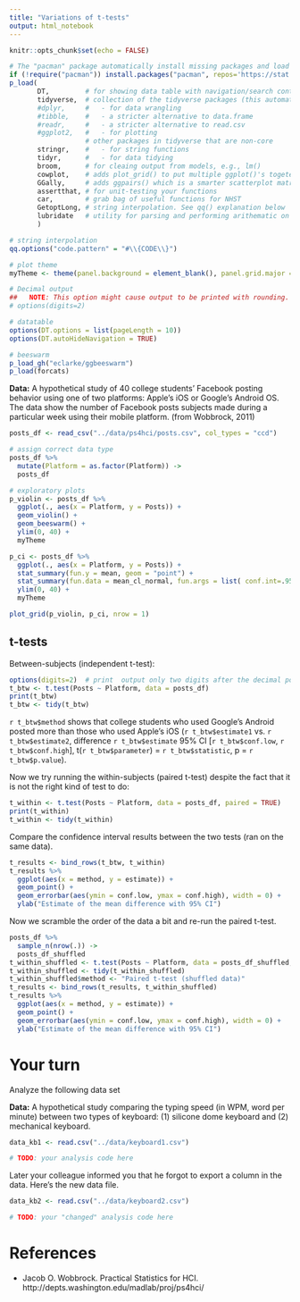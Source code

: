```yaml
---
title: "Variations of t-tests"
output: html_notebook
---
```


```r
knitr::opts_chunk$set(echo = FALSE)

# The "pacman" package automatically install missing packages and load them
if (!require("pacman")) install.packages("pacman", repos='https://stat.ethz.ch/CRAN/'); library(pacman)
p_load(
       DT,         # for showing data table with navigation/search controls
       tidyverse,  # collection of the tidyverse packages (this automatically load the following):
       #dplyr,     #   - for data wrangling
       #tibble,    #   - a stricter alternative to data.frame
       #readr,     #   - a stricter alternative to read.csv
       #ggplot2,   #   - for plotting
                   # other packages in tidyverse that are non-core
       stringr,    #   - for string functions
       tidyr,      #   - for data tidying
       broom,      # for cleaing output from models, e.g., lm()
       cowplot,    # adds plot_grid() to put multiple ggplot()'s togeter
       GGally,     # adds ggpairs() which is a smarter scatterplot matrix
       assertthat, # for unit-testing your functions
       car,        # grab bag of useful functions for NHST
       GetoptLong, # string interpolation. See qq() explanation below
       lubridate   # utility for parsing and performing arithematic on dates 
       )

# string interpolation
qq.options("code.pattern" = "#\\{CODE\\}") 

# plot theme
myTheme <- theme(panel.background = element_blank(), panel.grid.major = element_line(color="lightgrey", size = 0.2))

# Decimal output
##   NOTE: This option might cause output to be printed with rounding. (default value = 7)
# options(digits=2)   

# datatable
options(DT.options = list(pageLength = 10))
options(DT.autoHideNavigation = TRUE)

# beeswarm
p_load_gh("eclarke/ggbeeswarm")
p_load(forcats)
```

__Data:__ A hypothetical study of 40 college students’ Facebook posting behavior using one of two platforms: Apple’s iOS or Google’s Android OS. The data show the number of Facebook posts subjects made during a particular week using their mobile platform. (from Wobbrock, 2011)
```r
posts_df <- read_csv("../data/ps4hci/posts.csv", col_types = "ccd")

# assign correct data type
posts_df %>% 
  mutate(Platform = as.factor(Platform)) ->
  posts_df
```

```r
# exploratory plots
p_violin <- posts_df %>% 
  ggplot(., aes(x = Platform, y = Posts)) +
  geom_violin() +
  geom_beeswarm() +
  ylim(0, 40) +
  myTheme

p_ci <- posts_df %>% 
  ggplot(., aes(x = Platform, y = Posts)) +
  stat_summary(fun.y = mean, geom = "point") + 
  stat_summary(fun.data = mean_cl_normal, fun.args = list( conf.int=.95), geom = "errorbar", width = 0) +
  ylim(0, 40) +
  myTheme

plot_grid(p_violin, p_ci, nrow = 1)
```



## t-tests

Between-subjects (independent t-test):
```r
options(digits=2)  # print  output only two digits after the decimal point
t_btw <- t.test(Posts ~ Platform, data = posts_df)
print(t_btw)
t_btw <- tidy(t_btw)
```

`r t_btw$method` shows that college students who used Google’s Android posted more than those who used Apple’s iOS (`r t_btw$estimate1` vs. `r t_btw$estimate2`, difference `r t_btw$estimate` 95% CI [`r t_btw$conf.low`, `r t_btw$conf.high`], t(`r t_btw$parameter`) = `r t_btw$statistic`, p = `r t_btw$p.value`).

Now we try running the within-subjects (paired t-test) despite the fact that it is not the right kind of test to do:
```r
t_within <- t.test(Posts ~ Platform, data = posts_df, paired = TRUE)
print(t_within)
t_within <- tidy(t_within)
```

Compare the confidence interval results between the two tests (ran on the same data).
```r
t_results <- bind_rows(t_btw, t_within)
t_results %>% 
  ggplot(aes(x = method, y = estimate)) +
  geom_point() +
  geom_errorbar(aes(ymin = conf.low, ymax = conf.high), width = 0) + 
  ylab("Estimate of the mean difference with 95% CI")
```

Now we scramble the order of the data a bit and re-run the paired t-test.
```r

posts_df %>% 
  sample_n(nrow(.)) ->
  posts_df_shuffled
t_within_shuffled <- t.test(Posts ~ Platform, data = posts_df_shuffled, paired = TRUE)
t_within_shuffled <- tidy(t_within_shuffled)
t_within_shuffled$method <- "Paired t-test (shuffled data)"
t_results <- bind_rows(t_results, t_within_shuffled)
t_results %>% 
  ggplot(aes(x = method, y = estimate)) +
  geom_point() +
  geom_errorbar(aes(ymin = conf.low, ymax = conf.high), width = 0) + 
  ylab("Estimate of the mean difference with 95% CI")
```

# Your turn
Analyze the following data set

__Data:__ A hypothetical study comparing the typing speed (in WPM, word per minute) between two types of keyboard: (1) silicone dome keyboard and (2) mechanical keyboard.

```r
data_kb1 <- read.csv("../data/keyboard1.csv")
```

```r
# TODO: your analysis code here
```


Later your colleague informed you that he forgot to export a column in the data. Here's the new data file.
```r
data_kb2 <- read.csv("../data/keyboard2.csv")
```

```r
# TODO: your "changed" analysis code here
```



# References

* Jacob O. Wobbrock. Practical Statistics for HCI. http://depts.washington.edu/madlab/proj/ps4hci/